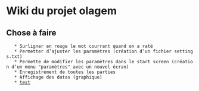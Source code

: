 = Wiki du projet olagem =

== Chose à faire ==

	* Surligner en rouge le mot courrant quand on a raté
	* Permetter d’ajuster les paramètres (création d’un fichier settings.txt)
	* Permette de modifier les paramètres dans le start screen (création d’un menu "paramètres" avec un nouvel écran)
	* Enregistrement de toutes les parties
	* Affichage des datas (graphique)
	* [[test]]
